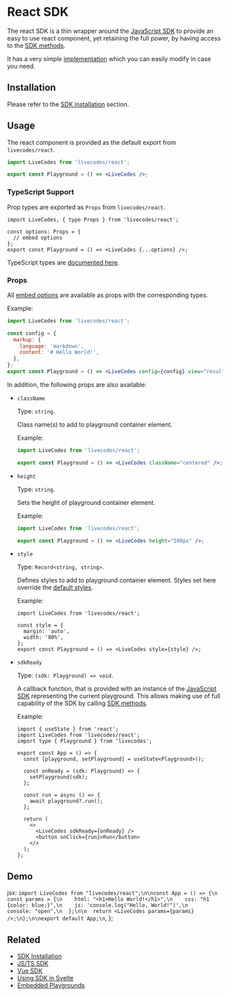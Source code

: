 # React SDK


The react SDK is a thin wrapper around the [JavaScript SDK](js-ts.mdx) to provide an easy to use react component, yet retaining the full power, by having access to the [SDK methods](js-ts.mdx#sdk-methods).

It has a very simple [implementation](https://github.com/live-codes/livecodes/blob/develop/src/sdk/react.tsx) which you can easily modify in case you need.

## Installation

Please refer to the [SDK installation](./index.mdx#installation) section.

## Usage

The react component is provided as the default export from `livecodes/react`.

```jsx title="JSX"
import LiveCodes from 'livecodes/react';

export const Playground = () => <LiveCodes />;
```

### TypeScript Support

Prop types are exported as `Props` from `livecodes/react`.

```tsx title="TSX"
import LiveCodes, { type Props } from 'livecodes/react';

const options: Props = {
  // embed options
};
export const Playground = () => <LiveCodes {...options} />;
```

TypeScript types are [documented here](../api/globals.md).

### Props

All [embed options](js-ts.mdx#embed-options) are available as props with the corresponding types.

Example:

```jsx title="JSX"
import LiveCodes from 'livecodes/react';

const config = {
  markup: {
    language: 'markdown',
    content: '# Hello World!',
  },
};
export const Playground = () => <LiveCodes config={config} view="result" />;
```

In addition, the following props are also available:

- `className`

  Type: `string`.

  Class name(s) to add to playground container element.

  Example:

  ```jsx title="JSX"
  import LiveCodes from 'livecodes/react';

  export const Playground = () => <LiveCodes className="centered" />;
  ```

- `height`

  Type: `string`.

  Sets the height of playground container element.

  Example:

  ```jsx title="JSX"
  import LiveCodes from 'livecodes/react';

  export const Playground = () => <LiveCodes height="500px" />;
  ```

- `style`

  Type: `Record<string, string>`.

  Defines styles to add to playground container element. Styles set here override the [default styles](js-ts.mdx#default-styles).

  Example:

  ```tsx title="JSX"
  import LiveCodes from 'livecodes/react';

  const style = {
    margin: 'auto',
    width: '80%',
  };
  export const Playground = () => <LiveCodes style={style} />;
  ```

- `sdkReady`

  Type: `(sdk: Playground) => void`.

  A callback function, that is provided with an instance of the [JavaScript SDK](js-ts.mdx) representing the current playground. This allows making use of full capability of the SDK by calling [SDK methods](js-ts.mdx#sdk-methods).

  Example:

  ```tsx title="TSX"
  import { useState } from 'react';
  import LiveCodes from 'livecodes/react';
  import type { Playground } from 'livecodes';

  export const App = () => {
    const [playground, setPlayground] = useState<Playground>();

    const onReady = (sdk: Playground) => {
      setPlayground(sdk);
    };

    const run = async () => {
      await playground?.run();
    };

    return (
      <>
        <LiveCodes sdkReady={onReady} />
        <button onClick={run}>Run</button>
      </>
    );
  };
  ```

## Demo

  jsx: `import LiveCodes from "livecodes/react";\n\nconst App = () => {\n  const params = {\n    html: "<h1>Hello World!</h1>",\n    css: "h1 {color: blue;}",\n    js: 'console.log("Hello, World!")',\n    console: "open",\n  };\n\n  return <LiveCodes params={params} />;\n};\n\nexport default App;\n`,
};

<LiveCodes params={reactSDKDemo} height="80vh" />

## Related

- [SDK Installation](./index.mdx#installation)
- [JS/TS SDK](./js-ts.mdx)
- [Vue SDK](./vue.mdx)
- [Using SDK in Svelte](./svelte.mdx)
- [Embedded Playgrounds](../features/embeds.mdx)
